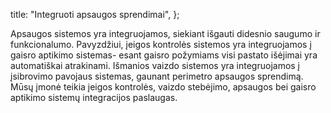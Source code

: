 
  title: "Integruoti apsaugos sprendimai",
};

<PageBackground pageTitle="Integruoti apsaugos sprendimai" wip colorOnly>

Apsaugos sistemos yra integruojamos, siekiant išgauti didesnio saugumo ir funkcionalumo. Pavyzdžiui,
įeigos kontrolės sistemos yra integruojamos į gaisro aptikimo sistemas- esant gaisro požymiams visi
pastato išėjimai yra automatiškai atrakinami. Išmanios vaizdo sistemos yra integruojamos į
įsibrovimo pavojaus sistemas, gaunant perimetro apsaugos sprendimą. Mūsų įmonė teikia įeigos
kontrolės, vaizdo stebėjimo, apsaugos bei gaisro aptikimo sistemų integracijos paslaugas.

</PageBackground>
